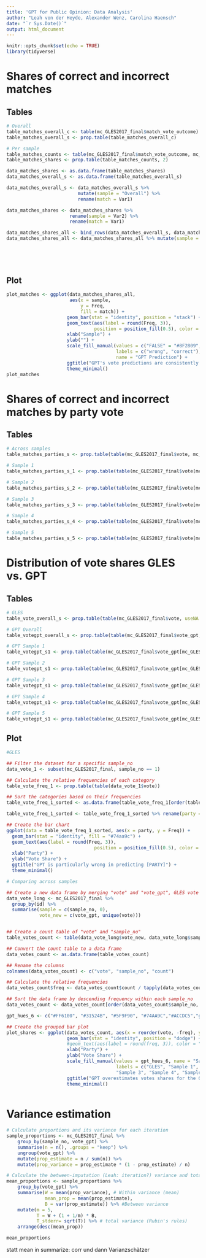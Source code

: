 ```yaml
---
title: 'GPT for Public Opinion: Data Analysis'
author: "Leah von der Heyde, Alexander Wenz, Carolina Haensch"
date: "`r Sys.Date()`"
output: html_document
---
```


```r
knitr::opts_chunk$set(echo = TRUE)
library(tidyverse) 
```

# Shares of correct and incorrect matches

## Tables

```r
# Overall
table_matches_overall_c <- table(mc_GLES2017_final$match_vote_outcome)
table_matches_overall_s <- prop.table(table_matches_overall_c)

# Per sample
table_matches_counts <- table(mc_GLES2017_final$match_vote_outcome, mc_GLES2017_final$sample_no)
table_matches_shares <- prop.table(table_matches_counts, 2)

data_matches_shares <- as.data.frame(table_matches_shares)
data_matches_overall_s <- as.data.frame(table_matches_overall_s)

data_matches_overall_s <- data_matches_overall_s %>%
                          mutate(sample = "Overall") %>%
                          rename(match = Var1)

data_matches_shares <- data_matches_shares %>%
                       rename(sample = Var2) %>%
                       rename(match = Var1)

data_matches_shares_all <- bind_rows(data_matches_overall_s, data_matches_shares)
data_matches_shares_all <- data_matches_shares_all %>% mutate(sample = factor(sample, 
                                                                          levels = c("Overall",
                                                                                     "1", "2", "3", "4", "5"),
                                                                          labels = c("Overall",
                                                                                     "1", "2", "3", "4", "5")))
```

## Plot
```r
plot_matches <- ggplot(data_matches_shares_all,
                       aes(x = sample,
                           y = Freq,
                           fill = match)) +
                      geom_bar(stat = "identity", position = "stack") +
                      geom_text(aes(label = round(Freq, 3)), 
                                position = position_fill(0.5), color = c(rep(c("white", "black"), 6))) +
                      xlab("Sample") +
                      ylab("") +
                      scale_fill_manual(values = c("FALSE" = "#8F2809", "TRUE" = "#74aa9c"), 
                                        labels = c("wrong", "correct"),
                                        name = "GPT Prediction") +
                      ggtitle("GPT's vote predictions are consistently wrong") +
                      theme_minimal()
plot_matches
```

# Shares of correct and incorrect matches by party vote

## Tables

```r

# Across samples
table_matches_parties_s <- prop.table(table(mc_GLES2017_final$vote, mc_GLES2017_final$match_vote_outcome), 1)

# Sample 1
table_matches_parties_s_1 <- prop.table(table(mc_GLES2017_final$vote[mc_GLES2017_final$sample_no == 1], mc_GLES2017_final$match_vote_outcome[mc_GLES2017_final$sample_no == 1]), 1)

# Sample 2
table_matches_parties_s_2 <- prop.table(table(mc_GLES2017_final$vote[mc_GLES2017_final$sample_no == 2], mc_GLES2017_final$match_vote_outcome[mc_GLES2017_final$sample_no == 2]), 1)

# Sample 3
table_matches_parties_s_3 <- prop.table(table(mc_GLES2017_final$vote[mc_GLES2017_final$sample_no == 3], mc_GLES2017_final$match_vote_outcome[mc_GLES2017_final$sample_no == 3]), 1)

# Sample 4
table_matches_parties_s_4 <- prop.table(table(mc_GLES2017_final$vote[mc_GLES2017_final$sample_no == 4], mc_GLES2017_final$match_vote_outcome[mc_GLES2017_final$sample_no == 4]), 1)

# Sample 5
table_matches_parties_s_5 <- prop.table(table(mc_GLES2017_final$vote[mc_GLES2017_final$sample_no == 5], mc_GLES2017_final$match_vote_outcome[mc_GLES2017_final$sample_no == 5]), 1)

```

# Distribution of vote shares GLES vs. GPT

## Tables

```r

# GLES
table_vote_overall_s <- prop.table(table(mc_GLES2017_final$vote, useNA = "always"))

# GPT Overall
table_votegpt_overall_s <- prop.table(table(mc_GLES2017_final$vote_gpt, useNA = "always"))

# GPT Sample 1
table_votegpt_s1 <- prop.table(table(mc_GLES2017_final$vote_gpt[mc_GLES2017_final$sample_no == 1], useNA = "always"))

# GPT Sample 2
table_votegpt_s1 <- prop.table(table(mc_GLES2017_final$vote_gpt[mc_GLES2017_final$sample_no == 2], useNA = "always"))

# GPT Sample 3
table_votegpt_s1 <- prop.table(table(mc_GLES2017_final$vote_gpt[mc_GLES2017_final$sample_no == 3], useNA = "always"))

# GPT Sample 4
table_votegpt_s1 <- prop.table(table(mc_GLES2017_final$vote_gpt[mc_GLES2017_final$sample_no == 4], useNA = "always"))

# GPT Sample 5
table_votegpt_s1 <- prop.table(table(mc_GLES2017_final$vote_gpt[mc_GLES2017_final$sample_no == 5], useNA = "always"))


```


## Plot

```r

#GLES

## Filter the dataset for a specific sample_no
data_vote_1 <- subset(mc_GLES2017_final, sample_no == 1)

## Calculate the relative frequencies of each category
table_vote_freq_1 <- prop.table(table(data_vote_1$vote))

## Sort the categories based on their frequencies
table_vote_freq_1_sorted <- as.data.frame(table_vote_freq_1[order(table_vote_freq_1, decreasing = TRUE)])

table_vote_freq_1_sorted <- table_vote_freq_1_sorted %>% rename(party = Var1)

## Create the bar chart
ggplot(data = table_vote_freq_1_sorted, aes(x = party, y = Freq)) +
  geom_bar(stat = "identity", fill = "#74aa9c") +
  geom_text(aes(label = round(Freq, 3)), 
                                position = position_fill(0.5), color = "black") +
  xlab("Party") +
  ylab("Vote Share") +
  ggtitle("GPT is particularly wrong in predicting [PARTY]") +
  theme_minimal()

# Comparing across samples

## Create a new data frame by merging "vote" and "vote_gpt", GLES vote = sample 0
data_vote_long <- mc_GLES2017_final %>%
  group_by(id) %>%
  summarise(sample = c(sample_no, 0),
            vote_new = c(vote_gpt, unique(vote)))


## Create a count table of "vote" and "sample_no"
table_votes_count <- table(data_vote_long$vote_new, data_vote_long$sample)

## Convert the count table to a data frame
data_votes_count <- as.data.frame(table_votes_count)

## Rename the columns
colnames(data_votes_count) <- c("vote", "sample_no", "count")

## Calculate the relative frequencies
data_votes_count$freq <- data_votes_count$count / tapply(data_votes_count$count, data_votes_count$sample_no, sum)[data_votes_count$sample_no]

## Sort the data frame by descending frequency within each sample_no
data_votes_count <- data_votes_count[order(data_votes_count$sample_no, -data_votes_count$freq), ] # doesn't work?

gpt_hues_6 <- c("#FF6100", "#31524B", "#5F9F90", "#74AA9C","#ACCDC5","grey")

## Create the grouped bar plot
plot_shares <- ggplot(data_votes_count, aes(x = reorder(vote, -freq), y = freq, fill = as.factor(sample_no))) +
                      geom_bar(stat = "identity", position = "dodge") +
                      #geom_text(aes(label = round(freq, 3)), color = "black") +
                      xlab("Party") +
                      ylab("Vote Share") +
                      scale_fill_manual(values = gpt_hues_6, name = "Sample",
                                        labels = c("GLES", "Sample 1", "Sample 2", 
                                        "Sample 3", "Sample 4", "Sample 5")) +
                      ggtitle("GPT overestimates votes shares for the Green and Left parties, and underestimates those for the AfD, small parties and non-voters") +
                      theme_minimal()



```

# Variance estimation

```r
  
# Calculate proportions and its variance for each iteration
sample_proportions <- mc_GLES2017_final %>%
    group_by(sample_no, vote_gpt) %>%
    summarise(n = n(), .groups = "keep") %>%
    ungroup(vote_gpt) %>%
    mutate(prop_estimate = n / sum(n)) %>%
    mutate(prop_variance = prop_estimate * (1 - prop_estimate) / n)

# Calculate the between-imputation (Leah: iteration?) variance and total variance
mean_proportions <- sample_proportions %>%
    group_by(vote_gpt) %>%
    summarise(W = mean(prop_variance), # Within variance (mean)
              mean_prop = mean(prop_estimate),
              B = var(prop_estimate)) %>% #Between variance
    mutate(m = 5,
           T = W + (1 + 1/m) * B,
           T_stderr= sqrt(T)) %>% # total variance (Rubin's rules) 
    arrange(desc(mean_prop))

mean_proportions 
```

statt mean in summarize: corr und dann Varianzschätzer
